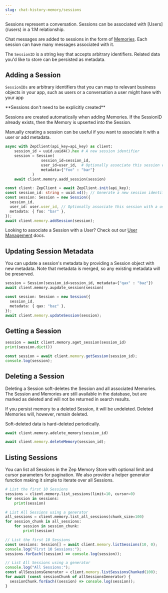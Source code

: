 ```yaml
---
slug: chat-history-memory/sessions
---
```


<Card title="Chat Sessions" icon="comments">
Sessions represent a conversation. Sessions can be associated with [Users](/users) in a 1:M relationship.

Chat messages are added to sessions in the form of [Memories](memories). Each session can have many messages
associated with it.

The `SessionID` is a string key that accepts arbitrary identifiers. Related data you'd like to store can be persisted
as metadata.

</Card>

## Adding a Session

`SessionIDs` are arbitrary identifiers that you can map to relevant business objects in your app, such as users or a
conversation a user might have with your app

<Note>
**Sessions don't need to be explicitly created**

Sessions are created automatically when adding Memories. If the SessionID already exists, then the Memory is upserted into the Session.

Manually creating a session can be useful if you want to associate it with a user or add metadata.

</Note>
<Tabs group="sessions">

<Tab title="Python" group-key="python">

```python
async with ZepClient(api_key=api_key) as client:
    session_id = uuid.uuid4().hex # A new session identifier
    session = Session(
                session_id=session_id,
                user_id=user_id,  # Optionally associate this session with a user
                metadata={"foo" : "bar"}
            )
    await client.memory.aadd_session(session)
```

</Tab>
<Tab title="Typescript" group-key="ts">

```typescript
const client: ZepClient = await ZepClient.init(api_key);
const session_id: string = uuid.v4(); // Generate a new session identifier
const session: Session = new Session({
  session_id,
  user_id: user.user_id, // Optionally associate this session with a user
  metadata: { foo: "bar" },
});
await client.memory.addSession(session);
```

</Tab>
</Tabs>

<Info>Looking to associate a Session with a User? Check out our [User Management](/users) docs.</Info>

## Updating Session Metadata

You can update a session's metadata by providing a Session object with new metadata. Note that
metadata is merged, so any existing metadata will be preserved.

<Tabs group="sessions">

<Tab title="Python" group-key="python">

```python
session = Session(session_id=session_id, metadata={"qax" : "baz"})
await client.memory.aupdate_session(session)
```

</Tab>
<Tab title="Typescript" group-key="ts">

```typescript
const session: Session = new Session({
  session_id,
  metadata: { qax: "baz" },
});
await client.memory.updateSession(session);
```

</Tab>
</Tabs>

## Getting a Session

<Tabs group="sessions">

<Tab title="Python" group-key="python">

```python
session = await client.memory.aget_session(session_id)
print(session.dict())
```

</Tab>
<Tab title="Typescript" group-key="ts">

```typescript
const session = await client.memory.getSession(session_id);
console.log(session);
```

</Tab>
</Tabs>

## Deleting a Session

Deleting a Session soft-deletes the Session and all associated Memories. The Session and Memories are still available in
the database, but are marked as deleted and will not be returned in search results.

If you persist memory to a deleted Session, it will be undeleted. Deleted Memories will, however, remain deleted.

Soft-deleted data is hard-deleted periodically.

<Tabs group="sessions">

<Tab title="Python" group-key="python">

```python
await client.memory.adelete_memory(session_id)
```

</Tab>
<Tab title="Typescript" group-key="ts">

```typescript
await client.memory.deleteMemory(session_id);
```

</Tab>
</Tabs>

## Listing Sessions

You can list all Sessions in the Zep Memory Store with optional limit and cursor parameters for pagination. We also
provider a helper generator function making it simple to iterate over all Sessions.

<Tabs group="sessions">

<Tab title="Python" group-key="python">

```python
# List the first 10 Sessions
sessions = client.memory.list_sessions(limit=10, cursor=0)
for session in sessions:
    print(session)

# List All Sessions using a generator
all_sessions = client.memory.list_all_sessions(chunk_size=100)
for session_chunk in all_sessions:
    for session in session_chunk:
        print(session)
```

</Tab>
<Tab title="Typescript" group-key="ts">

```typescript
// List the first 10 Sessions
const sessions: Session[] = await client.memory.listSessions(10, 0);
console.log("First 10 Sessions:");
sessions.forEach((session) => console.log(session));

// List All Sessions using a generator
console.log("All Sessions:");
const allSessionsGenerator = client.memory.listSessionsChunked(100);
for await (const sessionChunk of allSessionsGenerator) {
  sessionChunk.forEach((session) => console.log(session));
}
```

</Tab>
</Tabs>
